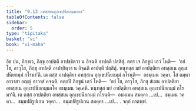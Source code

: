 ```yaml
---
title: "9.13 อทสฺสเนอุกฺเขปนียกมฺมกถา"
tableOfContents: false
sidebar:
  order: 5
type: "tipitaka"
basket: "vi"
book: "vi-maha"
---
```



<DynamicBreadcrumb />

<Division number="415" book="vi-maha">

<Paragraph number="1852" book="vi-maha">
อิธ ปน, ภิกฺขเว, ภิกฺขุ อาปตฺตึ อาปชฺชิตฺวา น อิจฺฉติ อาปตฺตึ ปสฺสิตุํ. ตตฺร เจ ภิกฺขูนํ เอวํ โหติ—  ‘อยํ โข, อาวุโส, ภิกฺขุ อาปตฺตึ อาปชฺชิตฺวา น อิจฺฉติ อาปตฺตึ ปสฺสิตุํ. หนฺทสฺส มยํ อาปตฺติยา อทสฺสเน อุกฺเขปนียกมฺมํ กโรมา’ติ. เต ตสฺส อาปตฺติยา อทสฺสเน อุกฺเขปนียกมฺมํ กโรนฺติ—  อธมฺเมน วคฺคา. โส ตมฺหา อาวาสา อญฺญํ อาวาสํ คจฺฉติ. ตตฺถปิ ภิกฺขูนํ เอวํ โหติ—  ‘อยํ โข, อาวุโส, ภิกฺขุ สํเฆน อาปตฺติยา อทสฺสเน อุกฺเขปนียกมฺมกโต อธมฺเมน วคฺเคหิ. หนฺทสฺส มยํ อาปตฺติยา อทสฺสเน อุกฺเขปนียกมฺมํ กโรมา’ติ. เต ตสฺส อาปตฺติยา อทสฺสเน อุกฺเขปนียกมฺมํ กโรนฺติ—  อธมฺเมน สมคฺคา …เป…  ธมฺเมน วคฺคา…  ธมฺมปติรูปเกน วคฺคา…  ธมฺมปติรูปเกน สมคฺคา …เป… .

</Paragraph>
</Division>

<Paragraph number="1853" type="center" book="vi-maha">
จกฺกํ กาตพฺพํ.
</Paragraph>